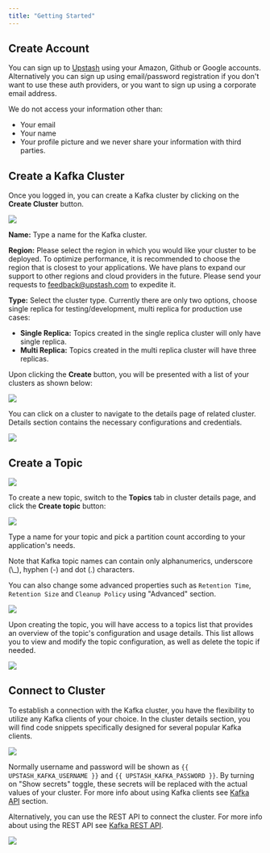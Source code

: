 ```yaml
---
title: "Getting Started"
---
```


## Create Account

You can sign up to <a href="https://console.upstash.com" target="_blank">Upstash</a> using your Amazon, Github or Google accounts.
Alternatively you can sign up using email/password registration if you don't want to use these auth providers,
or you want to sign up using a corporate email address.

<Note>

We do not access your information other than:

- Your email
- Your name
- Your profile picture
  and we never share your information with third parties.

</Note>

## Create a Kafka Cluster

Once you logged in, you can create a Kafka cluster by clicking on the **Create
Cluster** button.

<Frame>
  <img src="/img/kafka/getting_started/create-cluster.png" />
</Frame>

**Name:** Type a name for the Kafka cluster.

**Region:** Please select the region in which you would like your cluster to be deployed. To optimize performance, it is recommended to choose the region that is closest to your applications. We have plans to expand our support to other regions and cloud providers in the future. Please send your requests
to [feedback@upstash.com](mailto:feedback@upstash.com) to expedite it.

**Type:** Select the cluster type. Currently there are only two options,
choose single replica for testing/development, multi replica for production use cases:

- **Single Replica:** Topics created in the single replica cluster will only have single replica.
- **Multi Replica:** Topics created in the multi replica cluster will have three replicas.

Upon clicking the **Create** button, you will be presented with a list of your clusters as shown below:

<Frame>
  <img src="/img/kafka/getting_started/cluster-list.png" />
</Frame>

You can click on a cluster to navigate to the details page of related cluster. Details section contains the necessary configurations and credentials.

<Frame
  caption="Cluster details page, which shows the cluster bootstrap endpoint, username and
password."
>
  <img src="/img/kafka/getting_started/cluster-detail.png" />
</Frame>

## Create a Topic

<Frame>
  <img src="/img/kafka/getting_started/tapic-tab.png" />
</Frame>

To create a new topic, switch to the **Topics** tab in cluster details page, and click the **Create topic** button:

<Frame> <img src="/img/kafka/getting_started/create-topic.png"/></Frame>

Type a name for your topic and pick a partition count according to your
application's needs.

<Warning>
  Note that Kafka topic names can contain only alphanumerics, underscore (\_),
  hyphen (-) and dot (.) characters.
</Warning>

You can also change some advanced properties such as <Tooltip tip="etention time in Kafka determines how long messages are stored in a topic before they are eligible for deletion. It allows you to control how long data remains available for consumption.">`Retention Time`</Tooltip>, <Tooltip tip="Retention size in Kafka determines the maximum data capacity of a topic. It allows you to manage storage space by automatically discarding older messages when the size threshold is reached.">`Retention Size`</Tooltip> and <Tooltip tip="Cleanup policy in Kafka defines how obsolete messages are managed within a topic. It specifies the rules for retaining or removing messages based on specific criteria, such as time or space.">`Cleanup Policy`</Tooltip> using "Advanced" section.

<Frame><img src="/img/kafka/getting_started/topic-advanced.png"/></Frame>

Upon creating the topic, you will have access to a topics list that provides an overview of the topic's configuration and usage details. This list allows you to view and modify the topic configuration, as well as delete the topic if needed.

<Frame><img src="/img/kafka/getting_started/topics-list.png"/></Frame>

## Connect to Cluster

To establish a connection with the Kafka cluster, you have the flexibility to utilize any Kafka clients of your choice. In the cluster details section, you will find code snippets specifically designed for several popular Kafka clients.

<Frame><img src="/img/kafka/getting_started/connect-clients.png"/></Frame>

Normally username and password will be shown as `{{ UPSTASH_KAFKA_USERNAME }}`
and `{{ UPSTASH_KAFKA_PASSWORD }}`. By turning on "Show secrets" toggle, these
secrets will be replaced with the actual values of your cluster. For more info
about using Kafka clients see [Kafka API](kafkaapi) section.

Alternatively, you can use the REST API to connect the cluster. For more info
about using the REST API see [Kafka REST API](../rest/restintro).

<Frame><img src="/img/kafka/getting_started/connect-rest.png"/></Frame>
